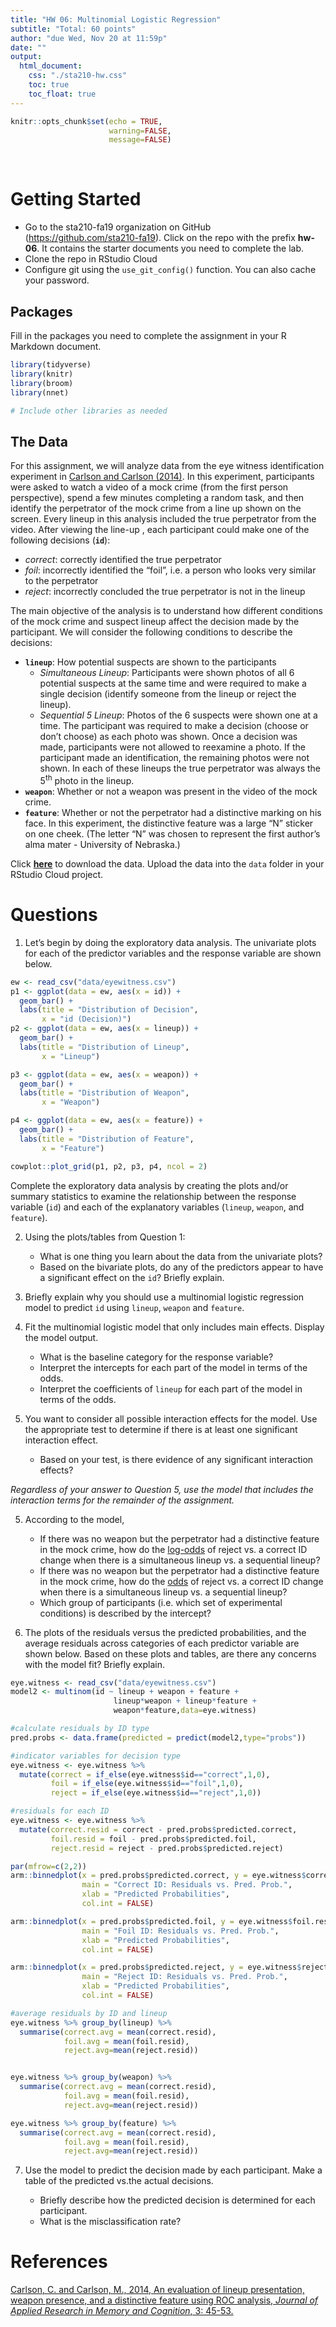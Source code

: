 ```yaml
---
title: "HW 06: Multinomial Logistic Regression"
subtitle: "Total: 60 points"
author: "due Wed, Nov 20 at 11:59p"
date: ""
output: 
  html_document:
    css: "./sta210-hw.css"
    toc: true
    toc_float: true
---
```


```r
knitr::opts_chunk$set(echo = TRUE,
                      warning=FALSE,
                      message=FALSE)
```
<br>


# Getting Started

- Go to the sta210-fa19 organization on GitHub ([https://github.com/sta210-fa19](https://github.com/sta210-fa19)). Click on the repo with the prefix **hw-06**. It contains the starter documents you need to complete the lab.
- Clone the repo in RStudio Cloud
- Configure git using the `use_git_config()` function. You can also cache your password.


## Packages 

Fill in the packages you need to complete the assignment in your R Markdown document. 

```r
library(tidyverse)
library(knitr)
library(broom)
library(nnet)

# Include other libraries as needed
```

##  The Data

For this assignment, we will analyze data from the eye witness identification experiment in [Carlson and Carlson (2014)](https://www.sciencedirect.com/science/article/pii/S2211368114000229). In this experiment, participants were asked to watch a video of a mock crime (from the first person perspective), spend a few minutes completing a random task, and then identify the perpetrator of the mock crime from a line up shown on the screen. Every lineup in this analysis included the true perpetrator from the video. After viewing the line-up , each participant could make one of the following decisions (**`id`**): 

- *correct*: correctly identified the true perpetrator
- *foil*: incorrectly identified the "foil", i.e. a person who looks very similar to the perpetrator
- *reject*: incorrectly concluded the true perpetrator is not in the lineup

The main objective of the analysis is to understand how different conditions of the mock crime and suspect lineup affect the decision made by the participant. We will consider the following conditions to describe the decisions: 

- **`lineup`**: How potential suspects are shown to the participants
    - *Simultaneous Lineup*: Participants were shown photos of all 6 potential suspects at the same time and were required to make a single decision (identify someone from the lineup or reject the lineup).
    - *Sequential 5 Lineup*: Photos of the 6 suspects were shown one at a time. The participant was required to make a decision (choose or don't choose) as each photo was shown. Once a decision was made, participants were not allowed to reexamine a photo. If the participant made an identification, the remaining photos were not shown. In each of these lineups the true perpetrator was always the 5<sup>th</sup> photo in the lineup.
- **`weapon`**:  Whether or not a weapon was present in the video of the mock crime.
- **`feature`**: Whether or not the perpetrator had a distinctive marking on his face. In this experiment, the distinctive feature was a large "N" sticker on one cheek. (The letter "N" was chosen to represent the first author's alma mater - University of Nebraska.)

Click [**here**](https://www2.stat.duke.edu/courses/Spring19/sta210.001/hw/data/eyewitness.csv) to download the data. Upload the data into the `data` folder in your RStudio Cloud project. 



# Questions 

1. Let's begin by doing the exploratory data analysis. The univariate plots for each of the predictor variables and the response variable are shown below. 

```r
ew <- read_csv("data/eyewitness.csv")
p1 <- ggplot(data = ew, aes(x = id)) +
  geom_bar() + 
  labs(title = "Distribution of Decision", 
       x = "id (Decision)")
p2 <- ggplot(data = ew, aes(x = lineup)) +
  geom_bar() + 
  labs(title = "Distribution of Lineup", 
       x = "Lineup")

p3 <- ggplot(data = ew, aes(x = weapon)) +
  geom_bar() + 
  labs(title = "Distribution of Weapon", 
       x = "Weapon")

p4 <- ggplot(data = ew, aes(x = feature)) +
  geom_bar() + 
  labs(title = "Distribution of Feature", 
       x = "Feature")

cowplot::plot_grid(p1, p2, p3, p4, ncol = 2)
```


Complete the exploratory data analysis by creating the plots and/or summary statistics to examine the relationship between the response variable (`id`) and each of the explanatory variables (`lineup`, `weapon`, and `feature`). 

2. Using the plots/tables from Question 1: 
    - What is one thing you learn about the data from the univariate plots?
    - Based on the bivariate plots, do any of the predictors appear to have a significant effect on the `id`? Briefly explain.


3. Briefly explain why you should use a multinomial logistic regression model to predict `id` using `lineup`, `weapon` and `feature`. 

4. Fit the multinomial logistic model that only includes main effects. Display the model output. 
    - What is the baseline category for the response variable? 
    - Interpret the intercepts for each part of the model in terms of the odds. 
    - Interpret the coefficients of `lineup` for each part of the model in terms of the odds. 
    
5. You want to consider all possible interaction effects for the model. Use the appropriate test to determine if there is at least one significant interaction effect.
    - Based on your test, is there evidence of any significant interaction effects?

*Regardless of your answer to Question 5, use the model that includes the interaction terms for the remainder of the assignment.* 

5. According to the model, 

    - If there was no weapon but the perpetrator had a distinctive feature in the mock crime, how do the <u>log-odds</u> of reject vs. a correct ID change when there is a simultaneous lineup vs. a sequential lineup? 
    - If there was no weapon but the perpetrator had a distinctive feature in the mock crime, how do the <u>odds</u> of reject vs. a correct ID change when there is a simultaneous lineup vs. a sequential lineup? 
    - Which group of participants (i.e. which set of experimental conditions) is described by the intercept?

6. The plots of the residuals versus the predicted probabilities, and the average residuals across categories of each predictor variable are shown below. Based on these plots and tables, are there any concerns with the model fit? Briefly explain. 

```r
eye.witness <- read_csv("data/eyewitness.csv")
model2 <- multinom(id ~ lineup + weapon + feature + 
                       lineup*weapon + lineup*feature + 
                       weapon*feature,data=eye.witness)
```

```r
#calculate residuals by ID type
pred.probs <- data.frame(predicted = predict(model2,type="probs"))

#indicator variables for decision type
eye.witness <- eye.witness %>% 
  mutate(correct = if_else(eye.witness$id=="correct",1,0),
         foil = if_else(eye.witness$id=="foil",1,0),
         reject = if_else(eye.witness$id=="reject",1,0))

#residuals for each ID
eye.witness <- eye.witness %>%
  mutate(correct.resid = correct - pred.probs$predicted.correct,
         foil.resid = foil - pred.probs$predicted.foil,
         reject.resid = reject - pred.probs$predicted.reject)
```


```r
par(mfrow=c(2,2))
arm::binnedplot(x = pred.probs$predicted.correct, y = eye.witness$correct.resid, 
                main = "Correct ID: Residuals vs. Pred. Prob.", 
                xlab = "Predicted Probabilities", 
                col.int = FALSE)

arm::binnedplot(x = pred.probs$predicted.foil, y = eye.witness$foil.resid, 
                main = "Foil ID: Residuals vs. Pred. Prob.",
                xlab = "Predicted Probabilities",
                col.int = FALSE)

arm::binnedplot(x = pred.probs$predicted.reject, y = eye.witness$reject.resid, 
                main = "Reject ID: Residuals vs. Pred. Prob.",
                xlab = "Predicted Probabilities",
                col.int = FALSE)

```

```r
#average residuals by ID and lineup 
eye.witness %>% group_by(lineup) %>%
  summarise(correct.avg = mean(correct.resid),
            foil.avg = mean(foil.resid),
            reject.avg=mean(reject.resid))


eye.witness %>% group_by(weapon) %>%
  summarise(correct.avg = mean(correct.resid),
            foil.avg = mean(foil.resid),
            reject.avg=mean(reject.resid))

eye.witness %>% group_by(feature) %>%
  summarise(correct.avg = mean(correct.resid),
            foil.avg = mean(foil.resid),
            reject.avg=mean(reject.resid))
```


7. Use the model to predict the decision made by each participant. Make a table of the predicted vs.the actual decisions. 

    - Briefly describe how the predicted decision is determined for each participant. 
    - What is the misclassification rate? 

# References 

[Carlson, C. and Carlson, M., 2014, An evaluation of lineup presentation, weapon presence, and a distinctive feature using ROC analysis, *Journal of Applied Research in Memory and Cognition*, 3: 45-53.](https://www.sciencedirect.com/science/article/pii/S2211368114000229)


<!--
# Grading

| **Total** | **50** |
|-------------------------------------------------------------|:--:|
| Questions 1 - 5 | 40 |
| Documents complete and neatly organized (Markdown and knitted documents) | 5 |
| Answers written in complete sentences | 3 |
| Regular and informative commit messages | 2 |
-->

